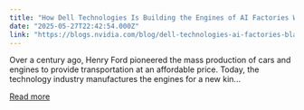 ```yaml
---
title: "How Dell Technologies Is Building the Engines of AI Factories With NVIDIA Blackwell"
date: "2025-05-27T22:42:54.000Z"
link: "https://blogs.nvidia.com/blog/dell-technologies-ai-factories-blackwell/"
---
```


Over a century ago, Henry Ford pioneered the mass production of cars and engines to provide transportation at an affordable price. Today, the technology industry manufactures the engines for a new kin...

[Read more](https://blogs.nvidia.com/blog/dell-technologies-ai-factories-blackwell/)
